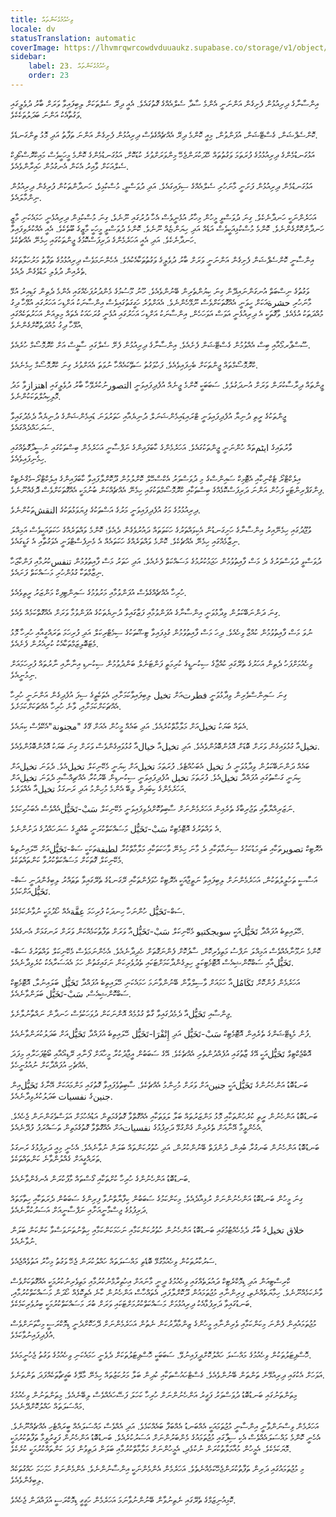 ```yaml
---
title: ވިހެއުމުގެކަންތައް
locale: dv
statusTranslation: automatic
coverImage: https://lhvmrqwrcowdvduuaukz.supabase.co/storage/v1/object/public/strapi-uploads/small_cover-educacion-fundamental.webp-2d51a7828a2b1309555be27f7e2a61a0.webp
sidebar:
    label: 23. ވިހެއުމުގެކަންތައް
    order: 23
---
```

އިންސާނާގެ ދިރިއުޅުން ފެށިގެން އަންނަނީ އެންމެ ސާދާ ސެލްއެއްގެ ގޮތުގައެވެ. އެއީ ދިރޭ ސެލްތަކަށް ލިބިފައިވާ ވަރަށް ބާރު ދުވެލީގައި ވަގުތާއެކު އަންނަ ބަދަލުތަކެކެވެ.

ކޮންސެޕްޝަން، ގެސްޓޭޝަން، އުފަންވުން، މިއީ ކޮންމެ ދިރޭ އެއްޗެއްގެވެސް ދިރިއުޅުން ފެށިގެން އަންނަ ތަފާތު އަދި މޮޅު ތިންގަނޑެވެ.

އަޅުގަނޑުމެންގެ ދިރިއުޅުމުގެ ފުރަތަމަ ވަގުތުތައް ހޭދަކުރަންޖެހޭ މިންވަރަށްވުރެ ކުޑަކޮށް، އަޅުގަނޑުމެންގެ ކޮންމެ މީހަކީވެސް މައިކްރޮސްކޯޕިކް ސެލްއަކަށް ވާއިރު އެކަން އެނގުމުން ހައިރާންވެއެވެ.

އަޅުގަނޑުމެން ދިރިއުޅުން ފަށަނީ މާނަހުރި ސެލްއެއްގެ ސިފައިގައެވެ. އަދި ދުވަސްވީ، މުސްކުޅިވެ، ހަނދާންތަކުން ފުރިގެން ދިރިއުޅުން ނިންމާލައެވެ.

އަހަރެންނަކީ ހަނދާނެކެވެ. ގިނަ ދުވަސްވީ މީހުން މިހާރު އުޅެނީވެސް އެހާ ދުރުގައި ނޫނެވެ، ގިނަ މުސްކުޅިން ދިރިއުޅެނީ ހަމައެކަނި މާޒީ ހަނދާންކޮށްގެންނެވެ. ކޮންމެ މުސްކުޅިއަކީވެސް އަޑެއް އަދި ހިޔަންޏެއް ނޫނެވެ. ކޮންމެ ދުވަސްވީ މީހަކީ މާޒީގެ ބޫތެކެވެ. އެއީ އެއްކުރެވިފައިވާ ހަނދާނެކެވެ. އަދި އެއީ އަހަރެމެންގެ ދަރިފަސްކޮޅުގެ ޖީންތަކުގައި ހިމެނޭ އެއްޗެކެވެ.

އިންސާނީ ކޮންސެޕްޝަން ފެށިގެން އަންނަނީ ވަރަށް ބާރު ދުވެލީގެ ވަގުތުތަކާއެކުއެވެ. އެހެންނަމަވެސް ދިރިއުޅުމުގެ ތަފާތު މަރުހަލާތަކުގެ ތެރެއިން ދުވެލި މަޑުވެގެން ދެއެވެ.

ވަގުތުގެ ނިސްބަތް އުނގަންނައިދޭން ގިނަ ކިޔުންތެރިން ބޭނުންވެއެވެ. ހޫނު މޫސުމުގެ މެންދުރުފަހެއްގައި އެންމެ ދެތިން ގަޑިއިރު އުޅޭ މާނަހުރި حشرةއަކަށް ހީވަނީ އެއްގޮތަކަށްވެސް ނޫޅޭހެންނެވެ. އެއަށްވުރެ ހަގީގަތުގައިވެސް އިންސާނަކު އަށްޑިހަ އަހަރުގައި އުޅޭހާ ދިގު މުއްދަތަކު އުޅެއެވެ. ވާގޮތަކީ އެ ދިރިއުޅެނީ އަވަސް އަވަހަހެން، އިންސާނަކު އަށްޑިހަ އަހަރުގައި އުޅެނީ ގުރަހައަކު އެތައް މިލިއަން އަހަރުތަކެއްގައި އުޅޭހާ ދިގު މުއްދަތުކޮށްގެންނެވެ.

ސޫސްޕާރމޯއާއި ބިސް އެއްވުމުން ގެސްޓޭޝަން ފެށެއެވެ. އިންސާނާގެ ދިރިއުޅުން ފެށޭ ސެލްގައި ސާޅީސް އަށް ކްރޮމޮސޯމް ހުރެއެވެ.

ކްރޮމޮސޯމްތައް ޖީންތަކަށް ބެހިފައިވެއެވެ. ފަހުވަގުތު ސަތޭކައެއްހާ ނުވަތަ އެއަށްވުރެ ގިނަ ކްރޮމޮސޯމް ހިމެނެއެވެ.

ޖީންތައް ދިރާސާކުރަން ވަރަށް އުނދަގުލެވެ. ސަބަބަކީ ކޮންމެ ޖީނެއް އުފެދިފައިވަނީ التصورނުކުރެވޭހާ ބާރު ދުވެލީގައި اهتزازވާ މަދު މޮލިކިއުލްތަކަކުންނެވެ.

ޖީންތަކުގެ ރީތި ދުނިޔާ އުފެދިފައިވަނީ ޓްރައިޑައިމެންޝަނަލް ދުނިޔެއާއި ހަތަރުވަނަ ޑައިމެންޝަންގެ ދުނިޔެއާ ދެމެދުގައިވާ ސަރަހައްދެއްގައެވެ.

ވާރުތައިގެ ایٹمތައް ހުންނަނީ ޖީންތަކުގައެވެ. އަހަރެމެންގެ ކާބަފައިންގެ ނަފްސާނީ އަހަރެމެން ބިސްތަކުގައި ނުސީދާގޮތެއްގައި ހިމެނިފައިވެއެވެ.

އިލެކްޓްރޯ ޓެކްނިކާއި އެޓޮމިކް ސައިންސްގެ މި ދުވަސްވަރު އެކްސްހޭލް ކޮށްލުމުން ދޫކޮށްލާފައިވާ ކާބަފައިންގެ އިލެކްޓްރޯ-މެގްނެޓިކް ފިންގަޕްރިންޓަކީ ފަހުން އަންނަ ދަރިފަސްކޮޅެއްގެ ބިސްތަކާއި ކްރޮމޮސޯމްތަކުގައި ހިމެނޭ އެއްޗެއްކަން ބުނުމަކީ އެއްގޮތަކަށްވެސް ދޮގެއްނޫނެވެ.

ދިރިއުޅުމުގެ މަގު އުފެދިފައިވަނީ މަރުގެ އަސްތަކުގެ ފިޔަވަޅުތަކުގެ النقشތަކުންނެވެ.

ވުޖޫދުގައި ހިމެނޭއިރު އިންސާނާގެ ހަށިގަނޑުން އެކިވައްތަރުގެ ހަކަތަތައް ދައުރުވެގެން ދެއެވެ؛ ކޮންމެ ވައްތަރެއްގެ ހަކަތައަކީވެސް އަމިއްލަ ނިޒާމެއްގައި ހިމެނޭ އެއްޗެކެވެ. ކޮންމެ ވައްތަރެއްގެ ހަކަތައެއް އެ މެނިފެސްޓްވަނީ އެވަގުތާއި އެ ގަޑީގައެވެ.

ދުވަސްވީ ދުވަސްވަރުގެ ދެ މަސް ފާއިތުވުމުން ހަޖަމުކުރުމުގެ މަސައްކަތް ފެށެއެވެ. އަދި ހަތަރު މަސް ފާއިތުވުމުން تنفسކުރުމާއި ފަންކާޖަހާ ނިޒާމްތަކާ ގުޅުންހުރި މަސައްކަތް ފަށައެވެ.

ހުރިހާ އެއްޗެއްގެވެސް އުފަންވުމާއި މަރުވުމުގެ ސައިންޓިފިކް މަންޒަރު ރީތިވެއެވެ.

ގިނަ ދަންނަބޭކަލުން ވިދާޅުވަނީ އިންސާނާގެ އުފަންވުމާއި ފަޒާގައިވާ ދުނިޔެތަކުގެ އުފަންވުމާ ވަރަށް އެއްގޮތްކަމެއް ވެއެވެ.

ނުވަ މަސް ފާއިތުވުމުން ކުއްޖާ ވިހެއެވެ. ދިހަ މަސް ފާއިތުވުމުން ގުޅިފައިވާ ޓިޝޫތަކުގެ ސިމެޓްރިކަލް އަދި ފުރިހަމަ ތަރައްގީއާއި ހުރިހާ މޮޅު މެޓަބޮލިޒަމްތަކާއެކު ކުރިއެރުން ފެށެއެވެ.

ވިހެއުމަށްފަހު ދެތިން އަހަރުގެ ތެރޭގައި ކުއްޖާގެ ސިކުނޑީގެ ކުރިމަތީ ފަންޓަނެލް ބަންދުވުމުން ސިކުނޑި އިނާނާއި ނާރުތައް ފުރިހަމައަށް ނިމުނީއެވެ.

ގިނަ ސައިންސްވެރިން ވިދާޅުވަނީ فطرتއަށް تخیل ލިބިފައިވާކަމަށާއި، އެތަކެތީގެ ސިފަ އުފެދިގެން އަންނަނީ ހުރިހާ އެއްޗަކަށްކަމަށާއި، ވާނެ ހުރިހާ އެއްޗަކަށްކަމަށެވެ.

އެތައް ބަޔަކު تخیلއަށް މަލާމާތްކުރެއެވެ. އަދި ބައެއް މީހުން އެއަށް ގޭގެ "مجنونة"އެކޭވެސް ކިޔައެވެ.

تخیلއާ ގުޅުވައިގެން ވަރަށް ބޮޑަށް އޮޅުންބޮޅުންވެއެވެ. އަދި تخیلއާ خيالއާ ގުޅުވައިގެންވެސް ވަރަށް ގިނަ ބަޔަކު އޮޅުންބޮޅުންވެއެވެ.

ބައެއް ދަންނަބޭކަލުން ވިދާޅުވަނީ ދެ تخيل އެބަހުއްޓެވެ. ފުރަތަމަ تخيلއަށް ކިޔަނީ މެކޭނިކަލް تخيلއެވެ. ދެވަނަ تخيلއަށް ކިޔަނީ ގަސްތުގައި އުފައްދާ تخيلއެވެ. ފުރަތަމަ تخيل އުފެދިފައިވަނީ ސިކުނޑިން ބޭރުކުރާ އެއްޗިއްސާއި ދެވަނަ تخيلއަށް އަހަރެމެންގެ ކިބައިން ލިބޭ އެންމެ މުހިންމު އަދި ރަނގަޅު تخيلއާ އެއްވަރެވެ.

ނަޒަރިއްޔާތާއި ތަޖުރިބާގެ ތެރެއިން އަހަރެމެންނަށް ސާބިތުކޮށްދެވިފައިވަނީ މެކޭނިކަލް سَبْ-تَخَيُّلއެއްވެސް އެބަހުރިކަމެވެ.

އެ ވައްތަރުގެ އޮޓޮމެޓިކް سَبْ-تَخَيُّل މަސައްކަތްކުރަނީ ބުއްދީގެ ސަރަހައްދުގެ ދަށުންނެވެ.

އެރޮޓިކް تصويرތަކާއި ބަލިމަޑުކަމުގެ ސިނަމާތަކާއި ދެ މާނަ ހިމެނޭ ވާހަކަތަކާއި މަލާމާތްކުރާ لطيفةތަކަކީ ސަބް-تَخَيُّلއަށް ހޭލައިނުތިބެ މެކޭނިކަލް ގޮތަކަށް މަސައްކަތްކުރުވާ ކަންތައްތަކެވެ.

އަސާސީ ތަހުލީލުތަކުން، އަހަރެމެންނަށް ލިބިފައިވާ ނަތީޖާއަކީ އެރޮޓިކް ހުވަފެންތަކާއި ރޭގަނޑުގެ ތެރޭގައިވާ ތަޠައްރު ލިބިގެންދަނީ ސަބް-تَخَيُّلއަށްކަމެވެ.

ސަބް-تَخَيُّل ހުންނަހާ ހިނދަކު ފުރިހަމަ عِفَّةއެއް ހޯދުމަކީ ނުވާނެކަމެކެވެ.

ހޭލައިތިބެ އުފައްދާ تَخَيُّلއަކީ سوبجكتيو މެކޭނިކަލް سَبْ-تَخَيُّلއާ ވަރަށް ތަފާތުކަމެއްކަން ވަރަށް ރަނގަޅަށް އެނގެއެވެ.

ކޮންމެ ނަމޫނާއެއްވެސް އަމިއްލަ ނަފްސު މަތިވެރިކޮށް، ސާފުކޮށް ފެންނަގޮތަށް ހެދިދާނެއެވެ. އެހެންނަމަވެސް މެކޭނިކަލް ވައްތަރުގެ ސަބް-تَخَيُّلއާއި ސަބްކޮންޝިއެސް އޮޓޮމެޓިކަލީ ހިލިގެންދާކަމަށްޓަކައި ތެދުވެރިކަން ނަގައިގަތުން ހަމަ އެއަސަރާއެކު ކުރެވިދާނެއެވެ.

އަހަރެމެން ފުންކޮށް تَكَامُلއާ ހަމައަށް ވާސިލްވާން ބޭނުންވާނަމަ ހަމައެކަނި ހޭލައިތިބެ އުފައްދާ تَخَيُّل ބަލައިނުލާ، އޮޓޮމެޓިކް ސަބްކޮންޝިއެސް، سَبْ-تَخَيُّل ބަލަންވާނެއެވެ.

ޖިންސާއި تَخَيُّلއާ ދެމެދުގައިވާ ގާތް ގުޅުމެއް އޮންނަކަން ދުވަހަކުވެސް ހަނދާން ނައްތާނުލާށެވެ.

ފުން މެޑިޓޭޝަންގެ ތެރެއިން އޮޓޮމެޓިކް سَبْ-تَخَيُّل އަދި إِنْفْرَا-تَخَيُّل ހޭލައިތިބެ އުފައްދާ تَخَيُّلއަށް ބަދަލުކުރަންވާނެއެވެ.

އޮބްޖެކްޓިވް تَخَيُّلއަކީ އޭގެ ޒާތުގައި އުފެއްދުންތެރި އެއްޗެކެވެ. އޭގެ ސަބަބުން އީޖާދުކުރާ މީހާއަށް ފޯނާއި ރޭޑިއޯއާއި ބޯޓުފަހަރާއި މިފަދަ އެއްޗެހި އުފައްދާކަށް ނުއުޅުނީހެވެ.

ބަނޑުބޮޑު އަންހެނުންގެ تَخَيُّلއަކީ جنينއަށް ވަރަށް މުހިންމު އެއްޗެކެވެ. ސާބިތުވެފައިވާ ގޮތުގައި މަންމައަކަށް އޭނާގެ تَخَيُّلއިން جنينގެ نفسیات ބަދަލުކުރެވިދާނެއެވެ.

ބަނޑުބޮޑު އަންހެނުން ރީތި ކުރެހުންތަކާއި މޮޅު މަންޒަރުތައް ބަލާ ލަވަތަކާއި އެއްގޮތްވާ ގޮތުގެމަތިން އަޑުއެހުމަށް އަވަސްވެގަންނަން ޖެހެއެވެ. އެހެންވީމާ އޭނާއަށް ތެރެއިން ގެންގުޅޭ ދަރިފުޅުގެ نفسیاتއަށް އެއްގޮތްވާ ގޮތުގެމަތިން ތަސައްރަފު ފުދޭނެއެވެ.

ބަނޑުބޮޑު އަންހެނުން ބަނގުރާ ބުއިން، ދުންފަތް ބޭނުންކުރުން، އަދި ހުތުރުކަންތައް ބަލަން ނުވާނެއެވެ. އެހެނީ މިއީ ދަރިފުޅުގެ ރަނގަޅު ތަރައްގީއަށް ގެއްލުންވާނެ ކަންތައްތަކެވެ.

ބަނޑުބޮޑު އަންހެނުންގެ ހުރިހާ ކުށްތަކާއި ގޯސްތައް މާފުކުރަން އެނގެންވާނެއެވެ.

ގިނަ މީހުން ބަނޑުބޮޑު އަންހެނުންނަށް ރުޅިއާދެއެވެ. މިކަންކަމުގެ ސަބަބުން ކިފާޔާތްނުވާ ފިރިންގެ ސަބަބުން ދެރަތަކާއި ހިތާމަތައް ދަރިފުޅުގެ ޖިސްމާނީއަށާއި ނަފްސާނީއަށް އަސަރުކުރާނެއެވެ.

خلاق تخيلގެ ބާރު ދެމެހެއްޓުމުގައި ބަނޑުބޮޑު އަންހެނުން ހުތުރުކަންކަމާއި ނަހަމަކަންކަމާއި ހިތްނުތަނަވަސްވާ ކަންކަން ބަލަން ނުވާނެއެވެ.

ސަރުކާރުތަކުން ވިހެއުމާގުޅޭ ބޮޑެތި މައްސަލަތައް ހައްލުކުރަން ޖެހޭ ވަގުތު މިހާރު އަތުވެއްޖެއެވެ.

ކްރިސްޓިއަން އަދި ޑިމޮކްރެޓިކް ދައުލަތެއްގައި ވިހެއުމުގެ ދީނީ މާނައަށް އިހުތިރާމްނުކުރުމާއި މަތިވެރިނުކުރުމަކީ އެއްގޮތަކަށްވެސް ވާނެކަމެއްނޫނެވެ. ހިމާޔަތެއްނެތި، ފިރިންނާއި މުޖުތަމައުން ދޫކޮށްލާފައި، އެތައްހާސް އަންހެނުން ކާނެ އެތިކޮޅެއް ހޯދަން މަސައްކަތްކުރުމާއި، ބަނޑުގައިވާ ދަރިފުޅާއެކު ދިރިއުޅުމަށް މަސައްކަތްކުރުމަށްޓަކައި ވަރަށް ބުރަ މަސައްކަތްކުރުމަކީ ބިރުވެރިކަމެކެވެ.

މުޖުތަމައުއިން ފެންނަ މިކަންކަމާއި ވެރިންނާއި މީހުންގެ ޒިންމާދާރުކަން ނެތުން އަހަރެމެންނަށް ދޭހަކޮށްދެނީ ޑިމޮކްރަސީ މިހާތަނަށްވެސް އުފެދިފައިނުވާކަމެވެ.

ހޮސްޕިޓަލުތަކުން ވިހެއުމުގެ މައްސަލަ ހައްލުކޮށްދީފައިނުވޭ. ސަބަބަކީ ހޮސްޕިޓަލުތަކަށް ދެވެނީ ހަމައެކަނި ވިހެއުމުގެ ވަގުތު ޖެހުނީމައެވެ.

އަވަހަށް އެކުގައި ދިރިއުޅޭނެ ތަންތަން ބޭނުންވެއެވެ. ގެސްޓްހައުސްތަކާއި ކުދިން ބަލާ މަރުކަޒުތައް ހިމެނޭ މާލޭގެ ބަގީޗާތަކެއްފަދަ ތަންތަނެވެ.

މިތަންތަނުގައި ބަނޑުބޮޑު ދުވަސްވަރު ފަގީރު އަންހެނުންނަށް ހުރިހާ ކަހަލަ ފަސޭހައެއްވެސް ލިބޭނެއެވެ. މިތަންތަނުން ވިހެއުމުގެ މައްސަލަތައް ހައްލުކޮށްދޭނެއެވެ.

އަހަރެމެން ވިސްނަންވާނީ އިންސާނީ މުޖުތަމައަކީ އެއްބަނޑު އެއްބަފާ ބައެއްކަމެވެ. އަދި އެއްވެސް މައްސަލައެއް ބީރައްޓެހި އެއްޗެއްނޫނެވެ. އެހެނީ ކޮންމެ މައްސަލައެއްވެސް އެކި ސިފާގައި މުޖުތަމައުގެ މެންބަރުންނަށް އަސަރުކުރެއެވެ. ބަނޑުބޮޑު އަންހެނުން ފަގީރުވީމާ ތަފާތުކުރުމަކީ މޮޔަކަމެކެވެ. އެމީހުން މުއާމަލާތުކުރަން ނުކުޅެދި، އެމީހުންނަށް މަލާމާތްކުރުމާއި ބަލަން ދަތިވުން ފަދަ ކަންތައްކުރުމަކީ ކުށެކެވެ.

މި މުޖުތަމައުގައި ދަރިން ތަފާތުކުރަންޖެހޭކަމެއްނެތެވެ. އަހަރެމެން އެންމެންނަކީ އިންސާނުންނެވެ. އެންމެންނަށް ހަމަހަމަ ހައްގުތަކެއް ލިބިގެންވެއެވެ.

ކޮމިއުނިޒަމްގެ ތެރޭގައި ނެތިނުވާން ބޭނުންނުވާނަމަ އަހަރެމެން ހަގީގީ ޑިމޮކްރަސީ އުފައްދަން ޖެހެއެވެ.
